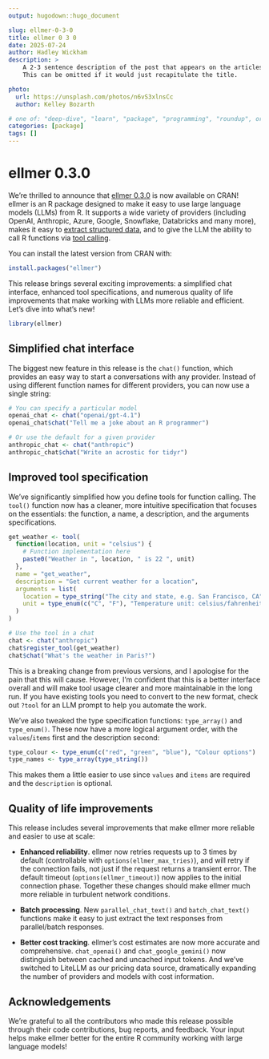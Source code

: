 ```yaml
---
output: hugodown::hugo_document

slug: ellmer-0-3-0
title: ellmer 0 3 0
date: 2025-07-24
author: Hadley Wickham
description: >
    A 2-3 sentence description of the post that appears on the articles page.
    This can be omitted if it would just recapitulate the title.

photo:
  url: https://unsplash.com/photos/n6vS3xlnsCc
  author: Kelley Bozarth

# one of: "deep-dive", "learn", "package", "programming", "roundup", or "other"
categories: [package] 
tags: []
---
```


<!--
TODO:
* [ ] Look over / edit the post's title in the yaml
* [ ] Edit (or delete) the description; note this appears in the Twitter card
* [ ] Pick category and tags (see existing with `hugodown::tidy_show_meta()`)
* [ ] Find photo & update yaml metadata
* [ ] Create `thumbnail-sq.jpg`; height and width should be equal
* [ ] Create `thumbnail-wd.jpg`; width should be >5x height
* [ ] `hugodown::use_tidy_thumbnails()`
* [ ] Add intro sentence, e.g. the standard tagline for the package
* [ ] `usethis::use_tidy_thanks()`
-->

# ellmer 0.3.0

We're thrilled to announce that [ellmer 0.3.0](https://ellmer.tidyverse.org) is now available on CRAN!  ellmer is an R package designed to make it easy to use large language models (LLMs) from R. It supports a wide variety of providers (including OpenAI, Anthropic, Azure, Google, Snowflake, Databricks and many more), makes it easy to [extract structured data](https://ellmer.tidyverse.org/articles/structured-data.html), and to give the LLM the ability to call R functions via [tool calling](https://ellmer.tidyverse.org/articles/tool-calling.html).

You can install the latest version from CRAN with:

```r
install.packages("ellmer")
```

This release brings several exciting improvements: a simplified chat interface, enhanced tool specifications, and numerous quality of life improvements that make working with LLMs more reliable and efficient. Let's dive into what's new!

```r
library(ellmer)
```

## Simplified chat interface

The biggest new feature in this release is the `chat()` function, which provides an easy way to start a conversations with any provider. Instead of using different function names for different providers, you can now use a single string:

```r
# You can specify a particular model
openai_chat <- chat("openai/gpt-4.1")
openai_chat$chat("Tell me a joke about an R programmer")

# Or use the default for a given provider
anthropic_chat <- chat("anthropic")
anthropic_chat$chat("Write an acrostic for tidyr")
```

## Improved tool specification

We've significantly simplified how you define tools for function calling. The `tool()` function now has a cleaner, more intuitive specification that focuses on the essentials: the function, a name, a description, and the arguments specifications.

```r
get_weather <- tool(
  function(location, unit = "celsius") {
    # Function implementation here
    paste0("Weather in ", location, " is 22 ", unit)
  },
  name = "get_weather",
  description = "Get current weather for a location",
  arguments = list(
    location = type_string("The city and state, e.g. San Francisco, CA"),
    unit = type_enum(c("C", "F"), "Temperature unit: celsius/fahrenheit")
  )
)

# Use the tool in a chat
chat <- chat("anthropic")
chat$register_tool(get_weather)
chat$chat("What's the weather in Paris?")
```

This is a breaking change from previous versions, and I apologise for the pain that this will cause. However, I'm confident that this is a better interface overall and will make tool usage clearer and more maintainable in the long run. If you have existing tools you need to convert to the new format, check out `?tool` for an LLM prompt to help you automate the work.

We've also tweaked the type specification functions: `type_array()` and `type_enum()`. These now have a more logical argument order, with the `values`/`items` first and the description second:

```r
type_colour <- type_enum(c("red", "green", "blue"), "Colour options")
type_names <- type_array(type_string())
```

This makes them a little easier to use since `values` and `items` are required and the `description` is optional.

## Quality of life improvements

This release includes several improvements that make ellmer more reliable and easier to use at scale:

* **Enhanced reliability**. ellmer now retries requests up to 3 times by default (controllable with `options(ellmer_max_tries)`), and will retry if the connection fails, not just if the request returns a transient error. The default timeout (`options(ellmer_timeout)`) now applies to the initial connection phase. Together these changes should make ellmer much more reliable in turbulent network conditions.

* **Batch processing**. New `parallel_chat_text()` and `batch_chat_text()` functions make it easy to just extract the text responses from parallel/batch responses.

* **Better cost tracking**. ellmer's cost estimates are now more accurate and comprehensive. `chat_openai()` and `chat_google_gemini()` now distinguish between cached and uncached input tokens. And we've switched to LiteLLM as our pricing data source, dramatically expanding the number of providers and models with cost information. 

## Acknowledgements

We're grateful to all the contributors who made this release possible through their code contributions, bug reports, and feedback. Your input helps make ellmer better for the entire R community working with large language models!
